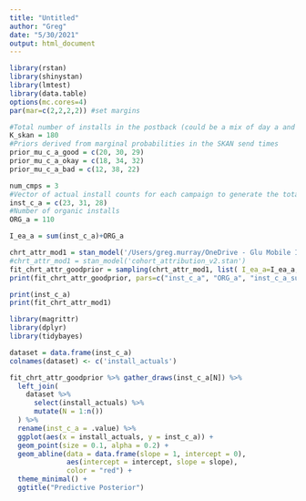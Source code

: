 ```yaml
---
title: "Untitled"
author: "Greg"
date: "5/30/2021"
output: html_document
---
```


```r
library(rstan)
library(shinystan)
library(lmtest)
library(data.table)
options(mc.cores=4)
par(mar=c(2,2,2,2)) #set margins
```

```r
#Total number of installs in the postback (could be a mix of day a and day b installs)
K_skan = 180
#Priors derived from marginal probabilities in the SKAN send times
prior_mu_c_a_good = c(20, 30, 29)
prior_mu_c_a_okay = c(18, 34, 32)
prior_mu_c_a_bad = c(12, 38, 22)

num_cmps = 3
#Vector of actual install counts for each campaign to generate the total installs in the EA server (inst_c_a is not passed to model), Also used to calculate accuracy as they are the labels
inst_c_a = c(23, 31, 28)
#Number of organic installs
ORG_a = 110

I_ea_a = sum(inst_c_a)+ORG_a

```

```r

chrt_attr_mod1 = stan_model('/Users/greg.murray/OneDrive - Glu Mobile Inc/IDFA/attribution_models/cohort_attribution/cohort_attribution_v2.stan')
#chrt_attr_mod1 = stan_model('cohort_attribution_v2.stan')
fit_chrt_attr_goodprior = sampling(chrt_attr_mod1, list( I_ea_a=I_ea_a, K_skan = K_skan, prior_mu_c_a=prior_mu_c_a_good, num_cmps=num_cmps  ), chains=4, iter=20000, warmup=3000)
print(fit_chrt_attr_goodprior, pars=c("inst_c_a", "ORG_a", "inst_c_a_sum"))


```

```r
print(inst_c_a)
print(fit_chrt_attr_mod1)
```

```r
library(magrittr)
library(dplyr)
library(tidybayes)

dataset = data.frame(inst_c_a)
colnames(dataset) <- c('install_actuals')

fit_chrt_attr_goodprior %>% gather_draws(inst_c_a[N]) %>%
  left_join(
    dataset %>% 
      select(install_actuals) %>%
      mutate(N = 1:n())
  ) %>%
  rename(inst_c_a = .value) %>%
  ggplot(aes(x = install_actuals, y = inst_c_a)) + 
  geom_point(size = 0.1, alpha = 0.2) +
  geom_abline(data = data.frame(slope = 1, intercept = 0), 
              aes(intercept = intercept, slope = slope), 
              color = "red") +
  theme_minimal() + 
  ggtitle("Predictive Posterior")
```


